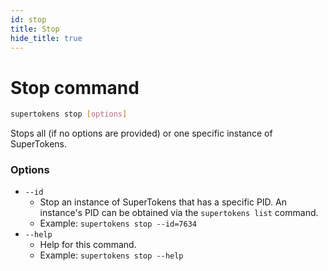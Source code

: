```yaml
---
id: stop
title: Stop
hide_title: true
---
```


<!-- COPY DOCS -->
<!-- ./community/supertokens-core/cli/stop.mdx -->

# Stop command

```bash
supertokens stop [options]
```
Stops all (if no options are provided) or one specific instance of SuperTokens.

### Options
- ```--id```
    - Stop an instance of SuperTokens that has a specific PID. An instance's PID can be obtained via the ```supertokens list``` command.
    - Example: ```supertokens stop --id=7634```
- ```--help```
    - Help for this command.
    - Example: ```supertokens stop --help```
